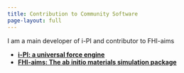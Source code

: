 ```yaml
---
title: Contribution to Community Software
page-layout: full
---
```


I am a main developer of i-PI and contributor to FHI-aims

* **<a href=https://ipi-code.org/> i-PI: a universal force engine </a>**  
* **<a href=https://fhi-aims.org/> FHI-aims: The ab initio materials simulation package </a>**  

